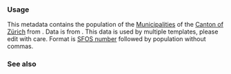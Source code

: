 {{NoteTA|G1=MediaWiki}}{{Documentation subpage}}
<!-- PLEASE ADD CATEGORIES AND INTERWIKIS AT THE BOTTOM OF THIS PAGE -->

=== Usage ===
This metadata contains the population of the [[Municipalities of Switzerland|Municipalities]] of the [[Canton of Zürich]] from {{Swiss populations data CH-ZH|TIMESTAMP}}. Data is from {{Swiss populations data CH-ZH|Quelle}}. This data is used by multiple templates, please edit with care.  Format is [[Community_Identification_Number#Switzerland|SFOS number]] followed by population without commas.

=== See also ===

<includeonly>{{Sandbox other||
<!-- CATEGORIES AND INTERWIKIS HERE, THANKS -->
[[Category:瑞士人口數據模板|Data CH-ZH]]

}}</includeonly>